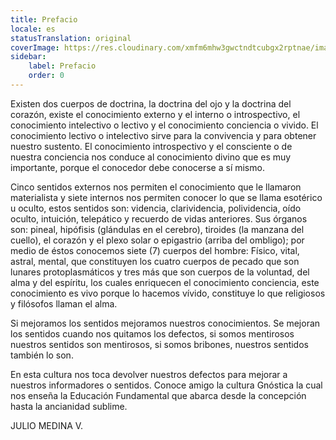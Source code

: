 ```yaml
---
title: Prefacio
locale: es
statusTranslation: original
coverImage: https://res.cloudinary.com/xmfm6mhw3gwctndtcubgx2rptnae/image/upload/v1741354450/small_cover_introduccion_a_la_gnosis_57a3fc8d72.webp
sidebar:
    label: Prefacio
    order: 0
---
```

Existen dos cuerpos de doctrina, la doctrina del ojo y la doctrina del corazón, existe el conocimiento externo y el interno o introspectivo, el conocimiento intelectivo o lectivo y el conocimiento conciencia o vivido. El conocimiento lectivo o intelectivo sirve para la convivencia y para obtener nuestro sustento. El conocimiento introspectivo y el consciente o de nuestra conciencia nos conduce al conocimiento divino que es muy importante, porque el conocedor debe conocerse a sí mismo.

Cinco sentidos externos nos permiten el conocimiento que le llamaron materialista y siete internos nos permiten conocer lo que se llama esotérico u oculto, estos sentidos son: videncia, clarividencia, polividencia, oído oculto, intuición, telepático y recuerdo de vidas anteriores. Sus órganos son: pineal, hipófisis (glándulas en el cerebro), tiroides (la manzana del cuello), el corazón y el plexo solar o epigastrio (arriba del ombligo); por medio de éstos conocemos siete (7) cuerpos del hombre: Físico, vital, astral, mental, que constituyen los cuatro cuerpos de pecado que son lunares protoplasmáticos y tres más que son cuerpos de la voluntad, del alma y del espíritu, los cuales enriquecen el conocimiento conciencia, este conocimiento es vivo porque lo hacemos vívido, constituye lo que religiosos y filósofos llaman el alma.

Si mejoramos los sentidos mejoramos nuestros conocimientos. Se mejoran los sentidos cuando nos quitamos los defectos, si somos mentirosos nuestros sentidos son mentirosos, si somos bribones, nuestros sentidos también lo son.

En esta cultura nos toca devolver nuestros defectos para mejorar a nuestros informadores o sentidos. Conoce amigo la cultura Gnóstica la cual nos enseña la Educación Fundamental que abarca desde la concepción hasta la ancianidad sublime.

JULIO MEDINA V.
